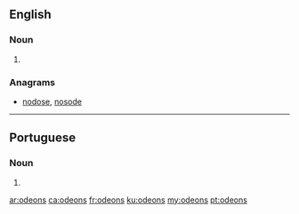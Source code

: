 ==English==

===Noun===
{{head|en|noun plural form}}

# {{plural of|odeon|lang=en}}

===Anagrams===
* [[nodose#English|nodose]], [[nosode#English|nosode]]

----

==Portuguese==

===Noun===
{{head|pt|noun plural form|g=m}}

# {{plural of|odeom|lang=pt}}

[[ar:odeons]]
[[ca:odeons]]
[[fr:odeons]]
[[ku:odeons]]
[[my:odeons]]
[[pt:odeons]]